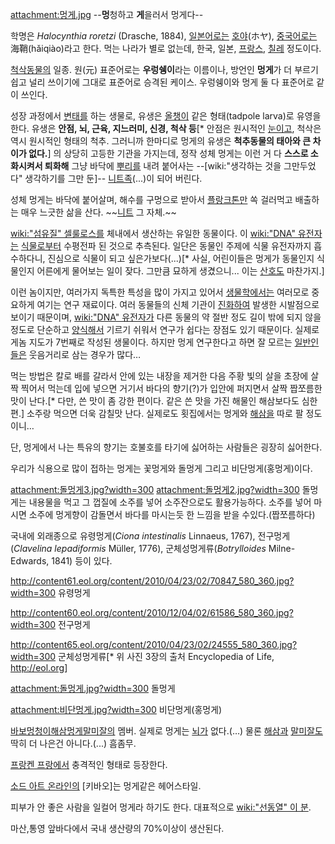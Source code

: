 attachment:멍게.jpg
--'''멍'''청하고 '''게'''을러서 멍게다--

학명은 ''Halocynthia roretzi'' (Drasche, 1884), [[일본어]]로는 [[호야]](ホヤ), [[중국어]]로는 海鞘(hǎiqiào)라고 한다. 먹는 나라가 별로 없는데, 한국, 일본, [[프랑스]], [[칠레]] 정도이다.

[[척삭동물]]의 일종. 원(元) 표준어로는 '''우렁쉥이'''라는 이름이나, 방언인 '''멍게'''가 더 부르기 쉽고 널리 쓰이기에 그대로 표준어로 승격된 케이스. 우렁쉥이와 멍게 둘 다 표준어로 같이 쓰인다.

성장 과정에서 [[변태]]를 하는 생물로, 유생은 [[올챙이]] 같은 형태(tadpole larva)로 유영을 한다. 유생은 '''안점, 뇌, 근육, 지느러미, 신경, 척삭 등'''[* 안점은 원시적인 [[눈]]이고, 척삭은 역시 원시적인 형태의 척추. 그러니까 한마디로 멍게의 유생은 '''척추동물의 태아와 큰 차이가 없다.'''] 의 상당히 고등한 기관을 가지는데, 정작 성체 멍게는 이런 거 다 '''스스로 소화시켜서 퇴화해''' 그냥 바닥에 [[뿌리]]를 내려 붙어사는 --[wiki:"생각하는 것을 그만두었다" 생각하기를 그만 둔]-- [[니트족]](...)이 되어 버린다.

성체 멍게는 바닥에 붙어살며, 해수를 구멍으로 받아서 [[플랑크톤]]만 쏙 걸러먹고 배출하는 매우 느긋한 삶을 산다. ~~[[니트]] 그 자체.~~

[[wiki:"섬유질" 셀룰로스]]를 체내에서 생산하는 유일한 동물이다. 이 [[wiki:"DNA" 유전자]]는 [[식물]]로부터 수평전파 된 것으로 추측된다. 일단은 동물인 주제에 식물 유전자까지 흡수하다니, 진심으로 식물이 되고 싶은가보다(...)[* 사실, 어린이들은 멍게가 동물인지 식물인지 어른에게 물어보는 일이 잦다. 그만큼 묘하게 생겼으니... 이는 [[산호]]도 마찬가지.]

이런 놈이지만, 여러가지 독특한 특성을 많이 가지고 있어서 [[생물학]]에서는 여러모로 중요하게 여기는 연구 재료이다. 여러 동물들의 신체 기관이 [[진화]]하여 발생한 시발점으로 보이기 때문이며, [[wiki:"DNA" 유전자]]가 다른 동물의 약 절반 정도 길이 밖에 되지 않을 정도로 단순하고 [[양식]]해서 기르기 쉬워서 연구가 쉽다는 장점도 있기 때문이다. 실제로 게놈 지도가 7번째로 작성된 생물이다. 하지만 멍게 연구한다고 하면 잘 모르는 [[일반인]]들은 웃음거리로 삼는 경우가 많다…

먹는 방법은 칼로 배를 갈라서 안에 있는 내장을 제거한 다음 주황 빛의 살을 초장에 살짝 찍어서 먹는데 입에 넣으면 거기서 바다의 향기(?)가 입안에 퍼지면서 살짝 짭쪼름한 맛이 난다.[* 다만, 쓴 맛이 좀 강한 편이다. 같은 쓴 맛을 가진 해물인 해삼보다도 심한 편.] 소주랑 먹으면 더욱 감칠맛 난다. 실제로도 횟집에서는 멍게와 [[해삼]]을 따로 팔 정도이니…

단, 멍게에서 나는 특유의 향기는 호불호를 타기에 싫어하는 사람들은 굉장히 싫어한다.

우리가 식용으로 많이 접하는 멍게는 꽃멍게와 돌멍게 그리고 비단멍게(홍멍게)이다.

attachment:돌멍게3.jpg?width=300
attachment:돌멍게2.jpg?width=300
돌멍게는 내용물을 먹고 그 껍질에 소주를 넣어 소주잔으로도 활용가능하다. 소주를 넣어 마시면 소주에 멍게향이 감돌면서 바다를 마시는듯 한 느낌을 받을 수있다.(짭쪼름하다)


국내에 외래종으로 유령멍게(''Ciona intestinalis'' Linnaeus, 1767), 전구멍게(''Clavelina lepadiformis'' Müller, 1776), 군체성멍게류(''Botrylloides'' Milne-Edwards, 1841) 등이 있다.

http://content61.eol.org/content/2010/04/23/02/70847_580_360.jpg?width=300
유령멍게

http://content60.eol.org/content/2010/12/04/02/61586_580_360.jpg?width=300
전구멍게

http://content65.eol.org/content/2010/04/23/02/24555_580_360.jpg?width=300
군체성멍게류[* 위 사진 3장의 출처 Encyclopedia of Life, http://eol.org]

attachment:돌멍게.jpg?width=300
돌멍게

attachment:비단멍게.jpg?width=300
비단멍게(홍멍게)

[[바보멍청이해삼멍게말미잘]]의 멤버. 실제로 멍게는 [[뇌]]가 없다.(…) 물론 [[해삼]]과 [[말미잘]]도 딱히 더 나은건 아니다.(...) 흠좀무.

[[프랑켄 프랑]]에서 충격적인 형태로 등장한다.

[[소드 아트 온라인]]의 [키바오]는 멍게같은 헤어스타일.

피부가 안 좋은 사람을 일컬어 멍게라 하기도 한다. 대표적으로 [[wiki:"선동열" 이 분]].

마산,통영 앞바다에서 국내 생산량의 70%이상이 생산된다.
